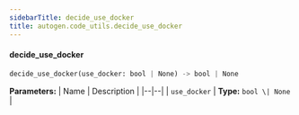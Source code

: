```yaml
---
sidebarTitle: decide_use_docker
title: autogen.code_utils.decide_use_docker
---
```


<code class="doc-symbol doc-symbol-heading doc-symbol-function"></code>
#### decide_use_docker
<a href="#autogen.code_utils..decide_use_docker" class="headerlink" title="Permanent link"></a>

```python
decide_use_docker(use_docker: bool | None) -> bool | None
```

    

<b>Parameters:</b>
| Name | Description |
|--|--|
| `use_docker` | **Type:** `bool \| None` |

<br />